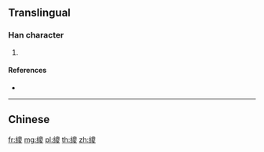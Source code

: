 {{character info/new}}
==Translingual==

===Han character===
{{Han char|rn=120|rad=糸|as=11|sn=17|four=26943|canj=VFHCE}}

# {{defn|Han|sort=糸11}}

====References====
* {{Han ref|kx=0938.141|hdz=53444.061|uh=7E4C|ud=32332|bh=EDDB|bd=60891}}

----

==Chinese==
{{zh-see|緵|v}}

[[fr:繌]]
[[mg:繌]]
[[pl:繌]]
[[th:繌]]
[[zh:繌]]